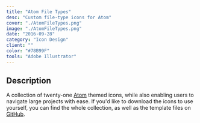 ```yaml
---
title: "Atom File Types"
desc: "Custom file-type icons for Atom"
cover: "./AtomFileTypes.png"
image: "./AtomFileTypes.png"
date: "2016-09-28"
category: "Icon Design"
client: ""
color: "#78B99F"
tools: "Adobe Illustrator"
---
```


## Description

A collection of twenty-one [Atom](https://atom.io) themed icons, while also enabling users to navigate large projects with ease. If you'd like to download the icons to use yourself, you can find the whole collection, as well as the template files on [GitHub](https://github.com/tterb/Atom-File-Icons).
